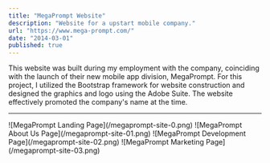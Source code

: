 ```yaml
---
title: "MegaPrompt Website"
description: "Website for a upstart mobile company."
url: "https://www.mega-prompt.com/"
date: "2014-03-01"
published: true
---
```


This website was built during my employment with the company, coinciding with the launch of their new mobile app division, MegaPrompt. For this project, I utilized the Bootstrap framework for website construction and designed the graphics and logo using the Adobe Suite. The website effectively promoted the company's name at the time.

---
<ImageCarousel>
  ![MegaPrompt Landing Page](/megaprompt-site-0.png)
  ![MegaPrompt About Us Page](/megaprompt-site-01.png)
  ![MegaPrompt Development Page](/megaprompt-site-02.png)
  ![MegaPrompt Marketing Page](/megaprompt-site-03.png)
</ImageCarousel>